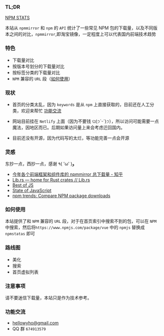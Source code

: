 ### TL;DR

[NPM STATS](https://npmstats.com/)

本站从 `npmmirror` 和 `npm` 的 `API` 统计了一些常见 NPM 包的下载量，以及不同版本之间的对比，`npmmirror`,即淘宝镜像，一定程度上可以代表国内前端技术趋势

### 特色

- 下载量对比
- 按版本号划分的下载量对比
- 按标签分类的下载量对比
- `NPM` 兼容的 `URL` 段（[如何使用](#如何使用)）

### 现状

- 首页的分类太乱，因为 `keywords` 是从 `npm` 上直接获取的，目前还在人工分类，欢迎来帮忙 [功能交流](#功能交流)

- 网站目前挂在 `Netlify` 上面（因为不要钱 ଘ(੭ˊᵕˋ)੭），所以访问可能需要一点魔法，因地区而已。后期如果访问量上来会考虑迁回国内。
- 目前还没有开源，因为代码写的太烂，等功能完善一点会开源

### 灵感

东抄一点，西抄一点，感谢 ٩( 'ω' )و

- [今年各个前端框架和组件库的 npmmirror 总下载量 - 知乎](https://zhuanlan.zhihu.com/p/648316526)
- [Lib.rs — home for Rust crates // Lib.rs](https://lib.rs/)
- [Best of JS](https://bestofjs.org/)
- [State of JavaScript](https://stateofjs.com/en-US)
- [npm trends: Compare NPM package downloads](https://npmtrends.com/)

### 如何使用

本站提供了和 `NPM` 兼容的 `URL` 段，对于在首页索引中搜索不到的包，可以在 `NPM` 中搜索，然后将`https://www.npmjs.com/package/vue` 中的 `npmjs` 替换成 `npmstatas` 即可

### 路线图

- 美化
- 搜索
- 首页虚拟列表

### 注意事项

请不要迷信下载量，本站只是作为技术参考。

### 功能交流

- hellowyho@gmail.com
- QQ 群 `674913579`
